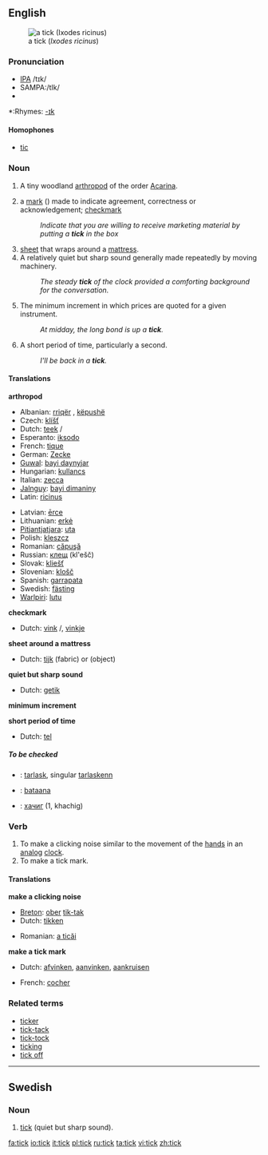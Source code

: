 {{wikipedia|Tick (disambiguation)|tick}}
==English==
[[Image:Tick_2_%28aka%29.jpg|thumb|right|a tick (''Ixodes ricinus'')]]
===Pronunciation===
*[[w:IPA|IPA]] /tɪk/
*SAMPA:/tIk/
*{{audio|en-us-tick.ogg|Audio (US)}}

*:Rhymes: [[Rhymes:English:-ɪk|-ɪk]]

====Homophones====
*[[tic]]

===Noun===
{{en-noun}}

# {{cattag|fauna}} A tiny woodland [[arthropod]] of the order [[Acarina]].
# {{UK}} a [[mark]] ({{unicode|✓}}) made to indicate agreement, correctness or acknowledgement; [[checkmark]]
#:''Indicate that you are willing to receive marketing material by putting a '''tick''' in the box''
# [[sheet]] that wraps around a [[mattress]].
# A relatively quiet but sharp sound generally made repeatedly by moving machinery.
#: ''The steady '''tick''' of the clock provided a comforting background for the conversation.''
# {{trading}} The minimum increment in which prices are quoted for a given instrument.
#: ''At midday, the long bond is up a '''tick'''.''
# {{colloquial}} A short period of time, particularly a second.
#: ''I'll be back in a '''tick'''.''

====Translations====
'''arthropod'''
{{top}}
*Albanian: [[rriqër]] {{m}}, [[këpushë]] {{f}}
*Czech: [[klíšť]] {{m}}
*Dutch: [[teek]] {{f}}/{{m}}
*Esperanto: [[iksodo]]
*French: [[tique]] {{f}}
*German: [[Zecke]] {{f}}
*[[Guwal]]: [[bayi daynyjar]]
*Hungarian: [[kullancs]]
*Italian: [[zecca]] {{f}}
*[[Jalnguy]]: [[bayi dimaniny]]
*Latin: [[ricinus]] {{m}}
{{mid}}
*Latvian: [[ērce]] {{m}}
*Lithuanian: [[erkė]] {{m}}
*[[Pitjantjatjara]]: [[uta]]
*Polish: [[kleszcz]] {{m}}
*Romanian: [[căpuşă]] {{f}}
*Russian: [[клещ]] (kl'ešč) {{m}}
*Slovak: [[kliešť]] {{m}}
*Slovenian: [[klošč]] {{m}}
*Spanish: [[garrapata]] {{f}}
*Swedish: [[fästing]] {{c}}
*[[Warlpiri]]: [[lutu]]
{{bottom}}

'''checkmark'''
{{top}}
*Dutch: [[vink]] {{f}}/{{m}}, [[vinkje]] {{n}}
{{mid}}
{{bottom}}

'''sheet around a mattress'''
{{top}}
*Dutch: [[tijk]] {{n}} (fabric) or {{m}} (object)
{{mid}}
{{bottom}}

'''quiet but sharp sound'''
{{top}}
*Dutch: [[getik]] {{n}}
{{mid}}
{{bottom}}

'''minimum increment'''
{{top}}
{{mid}}
{{bottom}}

'''short period of time'''
{{top}}
*Dutch: [[tel]] {{m}}
{{mid}}
{{bottom}}

=====To be checked=====
{{checktrans}}
*{{ttbc|Breton}}: [[tarlask]], singular [[tarlaskenn]] {{f}}
*{{ttbc|Isthmus Zapotec}}: [[bataana]]
*{{ttbc|Mongolian}}: [[хачиг]] (1, khachig)

===Verb===
{{en-verb}}

# To make a clicking noise similar to the movement of the [[hand]]s in an [[analog]] [[clock]].
# To make a tick mark.

====Translations====
'''make a clicking noise'''
{{top}}
*[[Breton]]: [[ober]] [[tik-tak]]
*Dutch: [[tikken]]
{{mid}}
*Romanian: [[a ticăi]]
{{bottom}}

'''make a tick mark'''
{{top}}
*Dutch: [[afvinken]], [[aanvinken]], [[aankruisen]]
{{mid}}
*French: [[cocher]]
{{bottom}}

===Related terms===
*[[ticker]]
*[[tick-tack]]
*[[tick-tock]]
*[[ticking]]
*[[tick off]]

----

==Swedish==

===Noun===
{{sv-noun-irreg-n}}

#[[tick#English|tick]] (quiet but sharp sound).

[[fa:tick]]
[[io:tick]]
[[it:tick]]
[[pl:tick]]
[[ru:tick]]
[[ta:tick]]
[[vi:tick]]
[[zh:tick]]